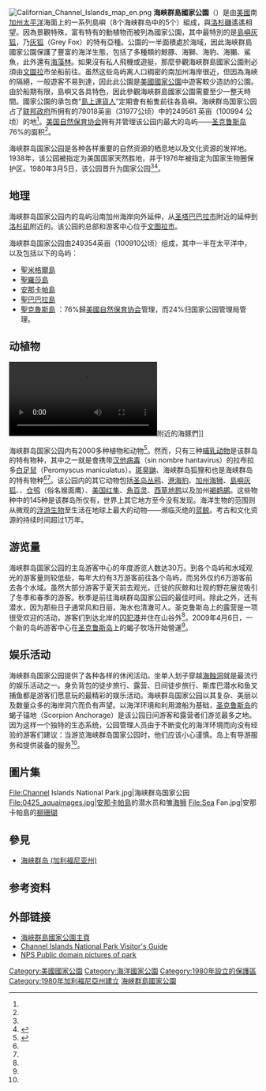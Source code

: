 {{noteTA|G1=CACities}}
{{Infobox protected area 
| name = 海峽群島國家公園
| alt_name = {{lang|en|Channel Islands National Park}}
| iucn_category = II
| photo = San-miguel-cuyler-hike.jpg
| photo_caption = 聖米格爾島
| photo_width = 
| map = US_Locator_Blank.svg
| map_caption = 
| locator_x = 14
| locator_y = 105
| location = {{美國}}[[加利福尼亞州|加利福尼亞州]]<br />[[聖巴巴拉縣_(加利福尼亞州)|聖塔芭芭拉縣]]與[[文圖拉縣_(加利福尼亞州)|文圖拉縣]]
| nearest_city = [[聖塔芭芭拉_(加利福尼亞州)|聖塔芭芭拉]]
| lat_d = 34 | lat_m = 0 | lat_s = 30 | lat_NS = N
| long_d = 119 | long_m = 25 | long_s = 0 | long_EW = W
| area = {{convert|249561|acre|km2|sigfig=4}}
| established = 1980年3月5日
| visitation_num = 242,756人次
| visitation_year = 2011年
| visitation_ref = <ref>{{Cite web |url=http://www.nature.nps.gov/stats/index.cfm |title=NPS 5 Year Annual Recreation Visits Report |accessdate=2012-08-31 |work= |publisher=National Park Service Public Use Statistics Office |date= |archive-date=2012-06-14 |archive-url=https://web.archive.org/web/20120614105013/http://www.nature.nps.gov/stats/index.cfm |dead-url=no }}</ref>
| governing_body = [[美國國家公園管理局|美國國家公園管理局]]
| url = http://www.nps.gov/chis/index.htm
}}

[[File:Californian_Channel_Islands_map_en.png|thumb]]
'''海峽群島國家公園'''（{{lang-en|Channel Islands National Park}}）是由[[美國|美國]]南[[加州|加州]][[太平洋|太平洋]]海面上的一系列島嶼（8个海峡群岛中的5个）組成，與[[洛杉磯|洛杉磯]]遙遙相望。因為景觀特殊，富有特有的動植物而被列為國家公園，其中最特別的是[[島嶼灰狐|島嶼灰狐]]，乃[[灰狐|灰狐]]（Grey Fox）的特有亞種。公園的一半面積處於海域，因此海峽群島國家公園保護了豐富的海洋生態，包括了多種類的鯨豚、海獅、海豹、海獺、鯊魚，此外還有[[海藻林|海藻林]]。如果沒有私人飛機或遊艇，那麼參觀海峽群島國家公園則必須由[[文圖拉_(加利福尼亞州)|文圖拉]]市坐船前往。虽然这些岛屿离人口稠密的南加州海岸很近，但因為海峽的隔絕，一般遊客不易到達，因此此公園是[[美國國家公園|美國國家公園]]中遊客較少造訪的公園。由於船期有限，島嶼又各具特色，因此參觀海峽群島國家公園需要至少一整天時間。國家公園的承包商“[[島上運貨人|島上運貨人]]”定期會有船隻前往各島嶼。海峡群岛国家公园占了[[联邦政府|联邦政府]]所拥有的79018英亩（31977公顷）中的249561 英亩（100994 公顷）的地<ref name="area"/>。[[美国自然保育协会|美国自然保育协会]]拥有并管理该公园内最大的岛屿——[[圣克鲁斯岛|圣克鲁斯岛]]76%的面积<ref name="SantaCruz"/>。

海峡群岛国家公园是各种各样重要的自然资源的栖息地以及文化资源的发祥地。1938年，该公园被指定为美国国家天然胜地，并于1976年被指定为国家生物圈保护区。1980年3月5日，该公园晋升为国家公园<ref name="index"/><ref>{{cite web |author=96th U.S. Congress |title=An Act  To establish the Channel Islands National Park, and for other purposes |url=http://www.gpo.gov/fdsys/pkg/STATUTE-94/pdf/STATUTE-94-Pg67.pdf |format=pdf |website=United States Government Printing Office |accessdate=2015-11-29 |archive-date=2015-09-24 |archive-url=https://web.archive.org/web/20150924135043/http://www.gpo.gov/fdsys/pkg/STATUTE-94/pdf/STATUTE-94-Pg67.pdf |dead-url=no }}</ref>。

==地理==
海峡群岛国家公园内的岛屿沿南加州海岸向外延伸，从[[聖塔芭芭拉|圣塔巴巴拉市]]附近的{{le|康塞普申角|Point Conception}}延伸到[[洛杉矶|洛杉矶]]附近的{{le|圣佩德罗 (洛杉磯)|San Pedro, Los Angeles|圣佩德罗}}。该公园的总部和{{le|罗伯特·约翰·拉戈马锡诺|Robert J. Lagomarsino}}游客中心位于[[文图拉_(加利福尼亚州)|文图拉市]]。

海峡群岛国家公园由249354英亩（100910公顷）组成，其中一半在太平洋中，以及包括以下的岛屿：
* [[聖米格爾島_(加利福尼亞州)|聖米格爾島]] {{convert|9325|acre}}
* [[聖羅莎島_(加利福尼亞州)|聖羅莎島]] {{convert|52794|acre}}
* [[安那卡帕島|安那卡帕島]] {{convert|699|acre}}
* [[聖巴巴拉島|聖巴巴拉島]] {{convert|639|acre}}
* [[聖克魯斯島|聖克魯斯島]] {{convert|60645|acre}}：76%歸[[美國自然保育协会|美國自然保育协会]]管理，而24%归国家公园管理局管理。

==动植物==
[[File:Dolphins-by-Anacapa-Island-CA.webm|thumb]]附近的海豚們]]

海峡群岛国家公园内有2000多种植物和动物<ref name=35years>{{cite web|url=http://www.vcstar.com/news/outdoors/lookout-tower-gives-glimpse-underwater-as-channel-islands-park-turns-35_06113607|title=Lookout tower gives glimpse underwater as Channel Islands park turns 35|author=Carlson, Cheri|work=Ventura County Star|date=March 6, 2015|subscription=yes|accessdate=2015-11-29|archive-date=2015-09-07|archive-url=https://web.archive.org/web/20150907113911/http://www.vcstar.com/news/outdoors/lookout-tower-gives-glimpse-underwater-as-channel-islands-park-turns-35_06113607|dead-url=no}}</ref>。然而，只有三种[[哺乳动物|哺乳动物]]是该群岛的特有物种，其中之一就是會携带{{le|辛诺柏|Sin Nombre virus}}[[汉他病毒|汉他病毒]]（sin nombre hantavirus）的拉布拉多[[白足鼠屬|白足鼠]]（Peromyscus maniculatus）。[[斑臭鼬屬|斑臭鼬]]、海峡群岛狐狸和{{le|岛屿栅栏蜥蜴|Sceloporus occidentalis becki}}也是海峡群岛的特有物种<ref name="Flaxington"/><ref name="Hogan"/>。该公园内的其它动物包括[[圣岛丛鸦|圣岛丛鸦]]、[[港海豹|港海豹]]、[[加州海狮|加州海狮]]、[[島嶼灰狐|島嶼灰狐]]、{{le|岛屿夜蜥蜴|Island night lizard}}、[[仓鸮|仓鸮]]（俗名猴面鹰）、[[美国红隼|美国红隼]]、[[角百灵|角百灵]]、[[西草地鹨|西草地鹨]]以及加州[[褐鹈鹕|褐鹈鹕]]。这些物种中的145种是该群岛所仅有，世界上其它地方至今没有发现。海洋生物的范围则从微观的[[浮游生物|浮游生物]]至生活在地球上最大的动物——濒临灭绝的[[蓝鲸|蓝鲸]]。考古和文化资源的持续时间超过1万年。

==游览量==
海峡群岛国家公园的主岛游客中心的年度游览人数达30万。到各个岛屿和水域观光的游客量则较低些，每年大约有3万游客前往各个岛屿，而另外仅约6万游客前去各个水域。虽然大部分游客于夏天前去观光，迁徙的灰鲸和壮观的野花展览吸引了冬季和春季的游客。秋季是前往海峡群岛国家公园的最佳时间。除此之外，还有潜水，因为那些日子通常风和日丽，海水也清澈可人。圣克鲁斯岛上的露营是一项很受欢迎的活动，游客们到达北岸的[[囚犯港|囚犯港]]并住在山谷外<ref name="boating"/>。2009年4月6日，一个新的岛屿游客中心在[[圣克鲁斯岛|圣克鲁斯岛]]上的蝎子牧场开始營運<ref name="scorpion-ranch-visitor-center" />。

== 娱乐活动 ==
海峡群岛国家公园提供了各种各样的休闲活动。坐单人划子穿越[[海蝕洞|海蝕洞]]就是最流行的娱乐活动之一。身负背包的徒步旅行、露营、日间徒步旅行、斯库巴潜水和鱼叉捕鱼都是游客们愿意玩的最精彩的娱乐活动。海峡群岛国家公园以其复杂、美丽以及数量众多的海岸洞穴而负有声望。以海洋环境和利用渡船为基础，[[圣克鲁斯岛|圣克鲁斯岛]]的蝎子锚地（Scorpion Anchorage）是该公园日间游客和露营者们游览最多之地。因为这样一个独特的生态系统，公园管理人员由于不断变化的海洋环境而向没有经验的游客们建议：当游览海峡群岛国家公园时，他们应该小心谨慎。岛上有导游服务和提供装备的服务<ref name="outfitters" />。

== 圖片集 ==
<gallery>
File:Channel Islands National Park.jpg|海峡群岛国家公园
File:0425_aquaimages.jpg|[[安那卡帕島|安那卡帕島]]的潜水员和雏[[海狮|海狮]]
File:Sea Fan.jpg|安那卡帕島的[[柳珊瑚目|柳珊瑚]]
</gallery>

==參見==
{{portal box|美國}}
* [[海峡群岛_(加利福尼亚州)|海峡群岛 (加利福尼亚州)]]

==参考资料==
{{reflist|refs=
<ref name="area">{{NPS area|year=2012|accessdate=2013-09-22}}</ref>
<ref name="SantaCruz">{{cite web |url=http://www.nps.gov/chis/planyourvisit/santa-cruz-island.htm |title=Santa Cruz Island |publisher=National Park Service |accessdate=2011-07-13 |archive-date=2011-08-05 |archive-url=https://web.archive.org/web/20110805124830/http://www.nps.gov/chis/planyourvisit/santa-cruz-island.htm |dead-url=no }}</ref>
<ref name="index">{{cite web |url=http://www.nps.gov/history/history/online_books/nps/nps/part2.htm#chis |title=Channel Islands National Park |work=The National Parks: Index 2009–2011 |publisher=National Park Service |accessdate=2011-07-13 |archive-date=2011-06-29 |archive-url=https://web.archive.org/web/20110629022806/http://www.nps.gov/history/history/online_books/nps/nps/part2.htm#chis |dead-url=no }}</ref>
<ref name="Flaxington">{{cite web |url=http://calphotos.berkeley.edu/cgi/img_query?query_src=&seq_num=160070&one=T |last=William |first=Flaxington |year=2005 |title=Photograph of the Island Fence Lizard |publisher=Calphotos |accessdate=2013-09-22 |archive-date=2011-05-20 |archive-url=https://web.archive.org/web/20110520122041/http://calphotos.berkeley.edu/cgi/img_query?query_src=&seq_num=160070&one=T |dead-url=no }}</ref>
<ref name="Hogan">{{cite web |first=C. Michael |last=Hogan |date=2008 |title=Western fence lizard (''Sceloporus occidentalis'') |publisher=Globaltwitcher |editor-first=Nicklas |editor-last=Stromberg |url=http://www.globaltwitcher.com/artspec_info.asp?thingid=55037 |accessdate=2013-09-22 |deadurl=yes |archiveurl=https://web.archive.org/web/20120213134001/http://www.globaltwitcher.com/artspec_info.asp?thingid=55037 |archivedate=2012年2月13日 |df= }}</ref>
<ref name="boating">{{cite web |url=http://www.nps.gov/chis/planyourvisit/boating.htm |title=Boating - Channel Islands National Park |publisher=National Park Service |accessdate=2013-09-22 |archive-date=2021-03-21 |archive-url=https://web.archive.org/web/20210321153130/https://www.nps.gov/chis/planyourvisit/boating.htm |dead-url=no }}</ref>
<ref name="outfitters">{{cite web |url=http://www.nps.gov/chis/parkmgmt/visitor-services-list.htm |title=Visitor Services List - Channel Islands National Park |publisher=National Park Service |accessdate=2014-04-13 |archive-date=2016-03-12 |archive-url=https://web.archive.org/web/20160312205406/http://www.nps.gov/chis/parkmgmt/visitor-services-list.htm |dead-url=no }}</ref>
<ref name="scorpion-ranch-visitor-center">{{cite web |url=http://www.nps.gov/chis/parknews/public-to-enjoy-new-visitor-center-and-exhibits-on-santa-cruz-island.htm |title=Public to Enjoy New Visitor Center and Exhibits on Santa Cruz Island |publisher=National Park Service |date=2009 |accessdate=2014-04-13 |archive-date=2009-06-01 |archive-url=https://web.archive.org/web/20090601124733/http://www.nps.gov/chis/parknews/public-to-enjoy-new-visitor-center-and-exhibits-on-santa-cruz-island.htm |dead-url=no }}</ref>
}}

== 外部链接 ==
{{Commons|Channel Islands National Park}}
* [http://www.nps.gov/chis/ 海峽群島國家公園主頁] {{Wayback|url=http://www.nps.gov/chis/ |date=20101010124507 }}{{en icon}}
* [http://www.discover-santa-barbara.com/channel-islands-national-park.html Channel Islands National Park Visitor's Guide] {{Wayback|url=http://www.discover-santa-barbara.com/channel-islands-national-park.html |date=20151208115007 }}
* [https://web.archive.org/web/20041030204717/http://photo.itc.nps.gov/storage/images/chis/chis-Thumb.00001.html NPS Public domain pictures of park]
{{National parks of the United States}}

[[Category:美國國家公園|Category:美國國家公園]]
[[Category:海洋國家公園|Category:海洋國家公園]]
[[Category:1980年設立的保護區|Category:1980年設立的保護區]]
[[Category:1980年加利福尼亞州建立|Category:1980年加利福尼亞州建立]]
[[Category:海峽群島國家公園|]]